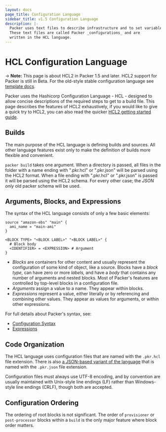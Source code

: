 ```yaml
---
layout: docs
page_title: Configuration Language
sidebar_title: v1.5 Configuration Language
description: |-
  Packer uses text files to describe infrastructure and to set variables.
  These text files are called Packer _configurations_ and are
  written in the HCL language.
---
```


# HCL Configuration Language

-> **Note:** This page is about HCL2 in Packer 1.5 and later. HCL2 support for
Packer is still in Beta. For the old-style stable configuration language see
[template docs](http://localhost:3000/docs/templates).

Packer uses the Hashicorp Configuration Language - HCL - designed to allow
concise descriptions of the required steps to get to a build file. This page
describes the features of HCL2 exhaustively, if you would like to give a quick
try to HCL2, you can also read the quicker [HCL2 getting started
guide](/guides/hcl).

## Builds

The main purpose of the HCL language is defining builds and sources. All other
language features exist only to make the definition of builds more flexible and
convenient.

`packer build` takes one argument. When a directory is passed, all files in the
folder with a name ending with ".pkr.hcl" or ".pkr.json" will be parsed using
the HCL2 format. When a file ending with ".pkr.hcl" or ".pkr.json" is passed it
will be parsed using the HCL2 schema. For every other case; the _JSON only_ old
packer schema will be used.

## Arguments, Blocks, and Expressions

The syntax of the HCL language consists of only a few basic elements:

```hcl
source "amazon-ebs" "main" {
  ami_name = "main-ami"
}

<BLOCK TYPE> "<BLOCK LABEL>" "<BLOCK LABEL>" {
  # Block body
  <IDENTIFIER> = <EXPRESSION> # Argument
}
```

- _Blocks_ are containers for other content and usually represent the
  configuration of some kind of object, like a source. Blocks have a
  _block type,_ can have zero or more _labels,_ and have a _body_ that contains
  any number of arguments and nested blocks. Most of Packer's features are
  controlled by top-level blocks in a configuration file.
- _Arguments_ assign a value to a name. They appear within blocks.
- _Expressions_ represent a value, either literally or by referencing and
  combining other values. They appear as values for arguments, or within other
  expressions.

For full details about Packer's syntax, see:

- [Configuration Syntax](/docs/from-1.5/syntax)
- [Expressions](/docs/from-1.5/expressions)

## Code Organization

The HCL language uses configuration files that are named with the `.pkr.hcl`
file extension. There is also [a JSON-based variant of the
language](/docs/from-1.5/syntax-json) that is named with the `.pkr.json` file
extension.

Configuration files must always use UTF-8 encoding, and by convention are
usually maintained with Unix-style line endings (LF) rather than Windows-style
line endings (CRLF), though both are accepted.

## Configuration Ordering

The ordering of root blocks is not significant. The order of `provisioner` or
`post-processor` blocks within a `build` is the only major feature where block
order matters.
